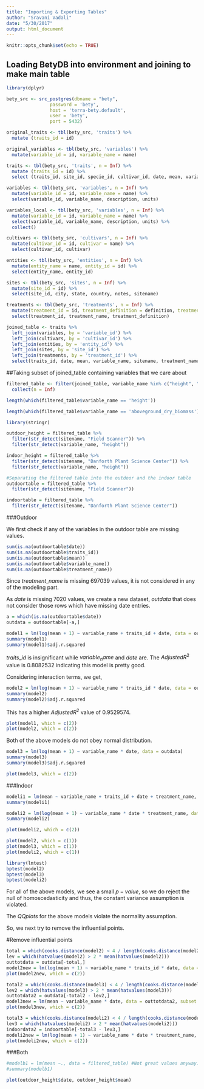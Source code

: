 ```yaml
---
title: "Importing & Exporting Tables"
author: "Sravani Vadali"
date: "5/30/2017"
output: html_document
---
```


```r
knitr::opts_chunk$set(echo = TRUE)
```

## Loading BetyDB into environment and joining to make main table
```r
library(dplyr)

bety_src <- src_postgres(dbname = "bety", 
                password = 'bety', 
                host = 'terra-bety.default', 
                user = 'bety', 
                port = 5432)

original_traits <- tbl(bety_src, 'traits') %>%
  mutate (traits_id = id)

original_variables <- tbl(bety_src, 'variables') %>%
  mutate(variable_id = id, variable_name = name)

traits <- tbl(bety_src, 'traits', n = Inf) %>%
  mutate (traits_id = id) %>%
  select (traits_id, site_id, specie_id, cultivar_id, date, mean, variable_id, method_id, treatment_id, entity_id)

variables <- tbl(bety_src, 'variables', n = Inf) %>%
  mutate(variable_id = id, variable_name = name) %>%
  select(variable_id, variable_name, description, units)

variables_local <- tbl(bety_src, 'variables', n = Inf) %>%
  mutate(variable_id = id, variable_name = name) %>%
  select(variable_id, variable_name, description, units) %>%
  collect()

cultivars <- tbl(bety_src, 'cultivars', n = Inf) %>%
  mutate(cultivar_id = id, cultivar = name) %>%
  select(cultivar_id, cultivar)

entities <- tbl(bety_src, 'entities', n = Inf) %>%
  mutate(entity_name = name, entity_id = id) %>%
  select(entity_name, entity_id)

sites <- tbl(bety_src, 'sites', n = Inf) %>%
  mutate(site_id = id) %>%
  select(site_id, city, state, country, notes, sitename)

treatments <- tbl(bety_src, 'treatments', n = Inf) %>%
  mutate(treatment_id = id, treatment_definition = definition, treatment_name = name) %>%
  select(treatment_id, treatment_name, treatment_definition) 

joined_table <- traits %>%
  left_join(variables, by = 'variable_id') %>%
  left_join(cultivars, by = 'cultivar_id') %>%
  left_join(entities, by = 'entity_id') %>%
  left_join(sites, by = 'site_id') %>%
  left_join(treatments, by = 'treatment_id') %>%
  select(traits_id, date, mean, variable_name, sitename, treatment_name)
```

##Taking subset of joined_table containing variables that we care about
```r
filtered_table <- filter(joined_table, variable_name %in% c("height", "canopy_cover", "canopy_height", "perimeter", "aboveground_dry_biomass", "leaf_length", "leaf_width", "plant_height", "aboveground_fresh_biomass", "growth_respiration_coefficient", "germination_score", "stem_diameter", "emergence_count")) %>%
  collect(n = Inf)
```

```r
length(which(filtered_table$variable_name == 'height'))
```

```r
length(which(filtered_table$variable_name == 'aboveground_dry_biomass'))
```

```r
library(stringr)

outdoor_height = filtered_table %>%
  filter(str_detect(sitename, "Field Scanner")) %>%
  filter(str_detect(variable_name, "height"))

indoor_height = filtered_table %>%
  filter(str_detect(sitename, "Danforth Plant Science Center")) %>%
  filter(str_detect(variable_name, "height"))

```

```r
#Separating the filtered table into the outdoor and the indoor table
outdoortable = filtered_table %>%
  filter(str_detect(sitename, "Field Scanner"))

indoortable = filtered_table %>%
  filter(str_detect(sitename, "Danforth Plant Science Center")) 
```


###Outdoor

We first check if any of the variables in the outdoor table are missing values.

```r
sum(is.na(outdoortable$date))
sum(is.na(outdoortable$traits_id))
sum(is.na(outdoortable$mean))
sum(is.na(outdoortable$variable_name))
sum(is.na(outdoortable$treatment_name))
```

Since $treatment\_name$ is missing 697039 values, it is not considered in any of the modeling part.

As $date$ is missing 7020 values, we create a new dataset, $outdata$ that does not consider those rows which have missing date entries.

```r
a = which(is.na(outdoortable$date))
outdata = outdoortable[-a,]
```


```r
model1 = lm(log(mean + 1) ~ variable_name + traits_id + date, data = outdata)
summary(model1) 
summary(model1)$adj.r.squared
```

$traits\_id$ is insignificant while $variable_name$ and $date$ are. The $Adjusted R^2$ value is 0.8082532 indicating this model is pretty good.

Considering interaction terms, we get,

```r
model2 = lm(log(mean + 1) ~ variable_name * traits_id * date, data = outdata)
summary(model2) 
summary(model2)$adj.r.squared
```

This has a higher $Adjusted R^2$ value of 0.9529574.

```r
plot(model1, which = c(2))
plot(model2, which = c(2))
```

Both of the above models do not obey normal distribution.

```r
model3 = lm(log(mean + 1) ~ variable_name * date, data = outdata)
summary(model3) 
summary(model3)$adj.r.squared
```

```r
plot(model3, which = c(2))
```

###Indoor

```r
modeli1 = lm(mean ~ variable_name + traits_id + date + treatment_name, data = indoortable)
summary(modeli1)
```

```r
modeli2 = lm(log(mean + 1) ~ variable_name * date * treatment_name, data = indoortable)
summary(modeli2)
```

```r
plot(modeli2, which = c(2))
```

```r
plot(model2, which = c(1))
plot(model3, which = c(1))
plot(modeli2, which = c(1))
```

```r
library(lmtest)
bptest(model2)
bptest(model3)
bptest(modeli2)

```

For all of the above models, we see a small $p-value$, so we do reject the null of homoscedasticity and thus, the constant variance assumption is violated.

The $QQ plots$ for the above models violate the normality assumption.

So, we next try to remove the influential points.

#Remove influential points

```r
total = which(cooks.distance(model2) < 4 / length(cooks.distance(model2)))
lev = which(hatvalues(model2) > 2 * mean(hatvalues(model2)))
outtotdata = outdata[-total,]
model2new = lm(log(mean + 1) ~ variable_name * traits_id * date, data = outtotdata)
plot(model2new, which = c(2))
```

```r
total2 = which(cooks.distance(model3) < 4 / length(cooks.distance(model3)))
lev2 = which(hatvalues(model3) > 2 * mean(hatvalues(model3)))
outtotdata2 = outdata[-total2 - lev2,]
model3new = lm(mean ~ variable_name * date, data = outtotdata2, subset = cooks.distance(model3) < 4 / length(cooks.distance(model3)))
plot(model3new, which = c(2))
```

```r
total3 = which(cooks.distance(modeli2) < 4 / length(cooks.distance(modeli2)))
lev3 = which(hatvalues(modeli2) > 2 * mean(hatvalues(modeli2)))
indoordata2 = indoortable[-total3 - lev3,]
modeli2new = lm(log(mean + 1) ~ variable_name * date * treatment_name, data = indoordata2)
plot(modeli2new, which = c(2))
```


###Both

```r
#modelb1 = lm(mean ~., data = filtered_table) #Not great values anyway. Don't use
#summary(modelb1)
```


```r
plot(outdoor_height$date, outdoor_height$mean)
```




